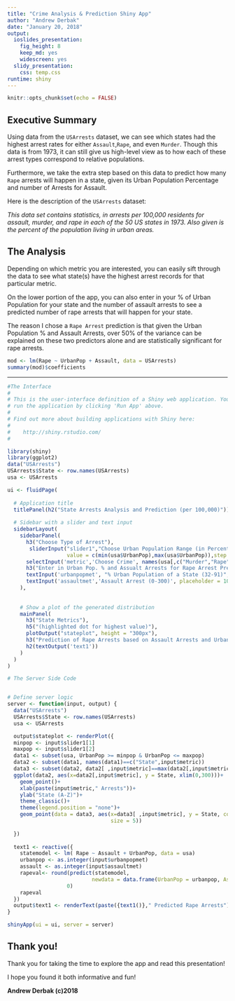 ```yaml
---
title: "Crime Analysis & Prediction Shiny App"
author: "Andrew Derbak"
date: "January 20, 2018"
output: 
  ioslides_presentation: 
    fig_height: 8
    keep_md: yes
    widescreen: yes
  slidy_presentation:
    css: temp.css
runtime: shiny
---
```


```r
knitr::opts_chunk$set(echo = FALSE)
```

## Executive Summary

Using data from the `USArrests` dataset, we can see which states had the highest arrest rates for either `Assault`,`Rape`, and even `Murder`. Though this data is from 1973, it can still give us high-level view as to how each of these arrest types correspond to relative populations. 


Furthermore, we take the extra step based on this data to predict how many `Rape` arrests will happen in a state, given its Urban Population Percentage and number of Arrests for Assault.


Here is the description of the `USArrests` dataset:


_This data set contains statistics, in arrests per 100,000 residents for assault, murder, and rape in each of the 50 US states in 1973. Also given is the percent of the population living in urban areas._

## The Analysis
Depending on which metric you are interested, you can easily sift through the data to see what state(s) have the highest arrest records for that particular metric.


On the lower portion of the app, you can also enter in your % of Urban Population for your state and the number of assault arrests to see a predicted number of rape arrests that will happen for your state.


The reason I chose a `Rape Arrest` prediction is that given the Urban Population % and Assault Arrests, over 50% of the variance can be explained on these two predictors alone and are statistically significant for rape arrests.

```r
mod <- lm(Rape ~ UrbanPop + Assault, data = USArrests)
summary(mod)$coefficients
```
*****
```r
#The Interface
#
# This is the user-interface definition of a Shiny web application. You can
# run the application by clicking 'Run App' above.
#
# Find out more about building applications with Shiny here:
# 
#    http://shiny.rstudio.com/
#

library(shiny)
library(ggplot2)
data("USArrests")
USArrests$State <- row.names(USArrests)
usa <- USArrests

ui <- fluidPage(
  
  # Application title
  titlePanel(h2("State Arrests Analysis and Prediction (per 100,000)")),
  
  # Sidebar with a slider and text input 
  sidebarLayout(
    sidebarPanel(
      h3("Choose Type of Arrest"),
       sliderInput("slider1","Choose Urban Population Range (in Percent to Total)", min(usa$UrbanPop), max(usa$UrbanPop),
                   value = c(min(usa$UrbanPop),max(usa$UrbanPop)),step = 2, round = 0),
      selectInput('metric','Choose Crime', names(usa[,c("Murder","Rape","Assault")])),
      h3("Enter in Urban Pop. % and Assualt Arrests for Rape Arrest Prediction"),
      textInput('urbanpopmet', "% Urban Population of a State (32-91)", placeholder = 32),
      textInput('assaultmet','Assault Arrest (0-300)', placeholder = 100)
    ),
    
    
    # Show a plot of the generated distribution
    mainPanel(
      h3("State Metrics"),
      h5("(highlighted dot for highest value)"),
      plotOutput("stateplot", height = "300px"),
      h3("Prediction of Rape Arrests based on Assault Arrests and Urban Pop. Percentage"),
      h2(textOutput('text1'))
    )
  )
)

# The Server Side Code


# Define server logic
server <- function(input, output) {
  data("USArrests")
  USArrests$State <- row.names(USArrests)
  usa <- USArrests

  output$stateplot <- renderPlot({
  minpop <- input$slider1[1]
  maxpop <- input$slider1[2]
  data1 <- subset(usa, UrbanPop >= minpop & UrbanPop <= maxpop)
  data2 <- subset(data1, names(data1)==c("State",input$metric))
  data3 <- subset(data2, data2[ ,input$metric]==max(data2[,input$metric]))
  ggplot(data2, aes(x=data2[,input$metric], y = State, xlim(0,300)))+
    geom_point()+
    xlab(paste(input$metric," Arrests"))+
    ylab("State (A-Z)")+
    theme_classic()+
    theme(legend.position = "none")+
    geom_point(data = data3, aes(x=data3[ ,input$metric], y = State, col = 'red', 
                                 size = 5))
    
  })
  
  text1 <- reactive({
    statemodel <- lm( Rape ~ Assault + UrbanPop, data = usa)
    urbanpop <- as.integer(input$urbanpopmet)
    assault <- as.integer(input$assaultmet)
    rapeval<- round(predict(statemodel, 
                           newdata = data.frame(UrbanPop = urbanpop, Assault = assault)),
                   0)
    rapeval
  })
  output$text1 <- renderText(paste({text1()}," Predicted Rape Arrests"))
}

shinyApp(ui = ui, server = server)
```

## Thank you!

Thank you for taking the time to explore the app and read this presentation! 

I hope you found it both informative and fun!

**Andrew Derbak (c)2018**